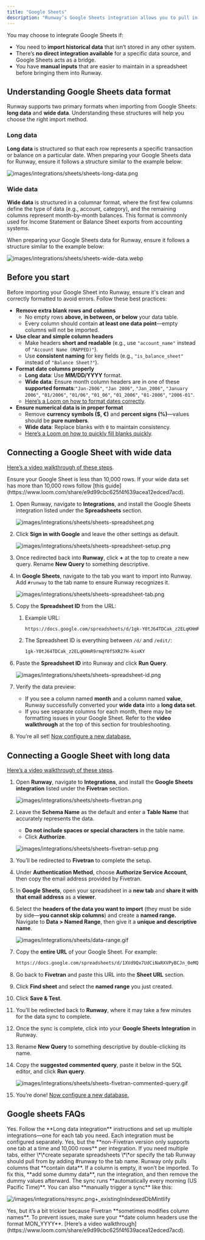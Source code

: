 ```yaml
---
title: "Google Sheets"
description: "Runway’s Google Sheets integration allows you to pull in additional data that isn’t available through direct integrations."
---
```


You may choose to integrate Google Sheets if:

- You need to **import historical data** that isn’t stored in any other system.
- There’s **no direct integration available** for a specific data source, and Google Sheets acts as a bridge.
- You have **manual inputs** that are easier to maintain in a spreadsheet before bringing them into Runway.

## **Understanding Google Sheets data format**

Runway supports two primary formats when importing from Google Sheets: **long data** and **wide data**. Understanding these structures will help you choose the right import method.

### Long data

**Long data** is structured so that each row represents a specific transaction or balance on a particular date. When preparing your Google Sheets data for Runway, ensure it follows a structure similar to the example below:

![images/integrations/sheets/sheets-long-data.png](/images/integrations/sheets/sheets-long-data.png)

### Wide data

**Wide data** is structured in a columnar format, where the first few columns define the type of data (e.g., account, category), and the remaining columns represent month-by-month balances. This format is commonly used for Income Statement or Balance Sheet exports from accounting systems.

When preparing your Google Sheets data for Runway, ensure it follows a structure similar to the example below:

![images/integrations/sheets/sheets-wide-data.webp](/images/integrations/sheets/sheets-wide-data.webp)

## Before you start

Before importing your Google Sheet into Runway, ensure it's clean and correctly formatted to avoid errors. Follow these best practices:

- **Remove extra blank rows and columns**
  - No empty rows **above, in between, or below** your data table.
  - Every column should contain **at least one data point**—empty columns will not be imported.
- **Use clear and simple column headers**
  - Make headers **short and readable** (e.g., use `"account_name"` instead of `"Account Name (MAPPED)"`).
  - Use **consistent naming** for key fields (e.g., `"is_balance_sheet"` instead of `"Balance Sheet?"`).
- **Format date columns properly**
  - **Long data**: Use **MM/DD/YYYY** format.
  - **Wide data**: Ensure month column headers are in one of these **supported formats**:`"Jan-2006"`, `"Jan 2006"`, `"Jan_2006"`, `"January 2006"`, `"01/2006"`, `"01/06"`, `"01_06"`, `"01_2006"`, `"01-2006"`, `"2006-01"`.
  - [Here’s a Loom on how to format dates correctly](https://www.loom.com/share/d5cedfd346ff4bb296d36eff23fbe5ee).
- **Ensure numerical data is in proper format**
  - Remove **currency symbols ($, €)** and **percent signs (%)**—values should be **pure numbers**.
  - **Wide data**: Replace blanks with `0` to maintain consistency.
  - [Here’s a Loom on how to quickly fill blanks quickly](https://www.loom.com/share/08aeb90722de429185de299e03a10b45).

## **Connecting a Google Sheet with wide data**

[Here’s a video walkthrough of these steps](https://www.loom.com/share/efb88c97c6154ebc92f4a7ff9cb4a1b4).

<Tip>
  Ensure your Google Sheet is less than 10,000 rows. If your wide data set has more than 10,000 rows follow [this guide](https://www.loom.com/share/e9d99cbc625f4f639acea12edced7acd).
</Tip>

1. Open Runway, navigate to **Integrations**, and install the Google Sheets integration listed under the **Spreadsheets** section.

   ![images/integrations/sheets/sheets-spreadsheet.png](/images/integrations/sheets/sheets-spreadsheet.png)
2. Click **Sign in with Google** and leave the other settings as default.

   ![images/integrations/sheets/sheets-spreadsheet-setup.png](/images/integrations/sheets/sheets-spreadsheet-setup.png)
3. Once redirected back into **Runway**, click **\+** at the top to create a new query. Rename **New Query** to something descriptive.
4. In **Google Sheets**, navigate to the tab you want to import into Runway. Add `#runway` to the tab name to ensure Runway recognizes it.

   ![images/integrations/sheets/sheets-spreadsheet-tab.png](/images/integrations/sheets/sheets-spreadsheet-tab.png)
5. Copy the **Spreadsheet ID** from the URL:
   1. Example URL:

      ```bash
      https://docs.google.com/spreadsheets/d/1gk-Y0tJ64TDCak_z2ELqKHmR9rmqY0f5XR27H-ksxKY/edit?gid=0#gid=0
      
      ```
   2. The Spreadsheet ID is everything between `/d/` and `/edit/`:

      ```bash
      1gk-Y0tJ64TDCak_z2ELqKHmR9rmqY0f5XR27H-ksxKY
      
      ```
6. Paste the **Spreadsheet ID** into Runway and click **Run Query**.

   ![images/integrations/sheets/sheets-spreadsheet-id.png](/images/integrations/sheets/sheets-spreadsheet-id.png)
7. Verify the data preview:
   - If you see a column named **month** and a column named **value**, Runway successfully converted your **wide data** into a **long data set**.
   - If you see separate columns for each month, there may be formatting issues in your Google Sheet. Refer to the **video walkthrough** at the top of this section for troubleshooting.
8. You’re all set! [Now configure a new database.](https://docs.runway.com/concepts/databases/databases-basics#configuring-a-database)

## **Connecting a Google Sheet with long data**

[Here’s a video walkthrough of these steps](https://www.loom.com/share/a6f08d1a57884baebd702697c6f9f807).

 1. Open **Runway**, navigate to **Integrations**, and install the **Google Sheets integration** listed under the **Fivetran** section.

    ![images/integrations/sheets/sheets-fivetran.png](/images/integrations/sheets/sheets-fivetran.png)
 2. Leave the **Schema Name** as the default and enter a **Table Name** that accurately represents the data.
    - **Do not include spaces or special characters** in the table name.
    - Click **Authorize**.

    ![images/integrations/sheets/sheets-fivetran-setup.png](/images/integrations/sheets/sheets-fivetran-setup.png)
 3. You’ll be redirected to **Fivetran** to complete the setup.
 4. Under **Authentication Method**, choose **Authorize Service Account**, then copy the email address provided by Fivetran.
 5. In **Google Sheets**, open your spreadsheet in a **new tab** and **share it with that email address** as a **viewer**.
 6. Select the **headers of the data you want to import** (they must be side by side—**you cannot skip columns**) and create a **named range.** Navigate to **Data \> Named Range**, then give it a **unique and descriptive name**.

    ![images/integrations/sheets/data-range.gif](/images/integrations/sheets/data-range.gif)
 7. Copy the **entire URL** of your Google Sheet. For example:

    ```bash
    https://docs.google.com/spreadsheets/d/1XVd9Qx7UdCiNaRXVPyBCJn_0eMQKF-qq193_KC4hyos/edit?gid=0#gid=0
    
    ```
 8. Go back to **Fivetran** and paste this URL into the **Sheet URL** section.
 9. Click **Find sheet** and select the **named range** you just created.
10. Click **Save & Test**.
11. You’ll be redirected back to **Runway**, where it may take a few minutes for the data sync to complete.
12. Once the sync is complete, click into your **Google Sheets Integration** in Runway.
13. Rename **New Query** to something descriptive by double-clicking its name.
14. Copy the **suggested commented query**, paste it below in the SQL editor, and click **Run query**.

    ![images/integrations/sheets/sheets-fivetran-commented-query.gif](/images/integrations/sheets/sheets-fivetran-commented-query.gif)
15. You’re done! [Now configure a new database.](https://docs.runway.com/concepts/databases/databases-basics#configuring-a-database)

## Google sheets FAQs

<Accordion title="Can I integrate multiple tabs from a single Google Sheet into Runway?" icon="sparkles">
  Yes. Follow the **Long data integration** instructions and set up multiple integrations—one for each tab you need. Each integration must be configured separately.
</Accordion>

<Accordion title="Can I integrate long data without using the Fivetran version?" icon="sparkles">
  Yes, but the **non-Fivetran version only supports one tab at a time and 10,000 rows** per integration. If you need multiple tabs, either \*\*create separate spreadsheets \*\*or specify the tab Runway should pull from by adding #runway to the tab name.
</Accordion>

<Accordion title="Why is my column not showing up in Runway?" icon="sparkles">
  Runway only pulls columns that **contain data**. If a column is empty, it won’t be imported. To fix this, **add some dummy data**, run the integration, and then remove the dummy values afterward.
</Accordion>

<Accordion title="How often does this sheet sync to Runway?" icon="sparkles">
  The sync runs **automatically every morning (US Pacific Time)**. You can also **manually trigger a sync** like this:

  ![/images/integrations/resync.png\+\_existingInIndexedDbMintlify](/images/integrations/resync.png)
</Accordion>

<Accordion title="Can the Fivetran version also sync wide data?" icon="sparkles">
  Yes, but it’s a bit trickier because Fivetran **sometimes modifies column names**. To prevent issues, make sure your **date column headers use the format MON_YYYY**. [Here’s a video walkthrough](https://www.loom.com/share/e9d99cbc625f4f639acea12edced7acd).
</Accordion>
